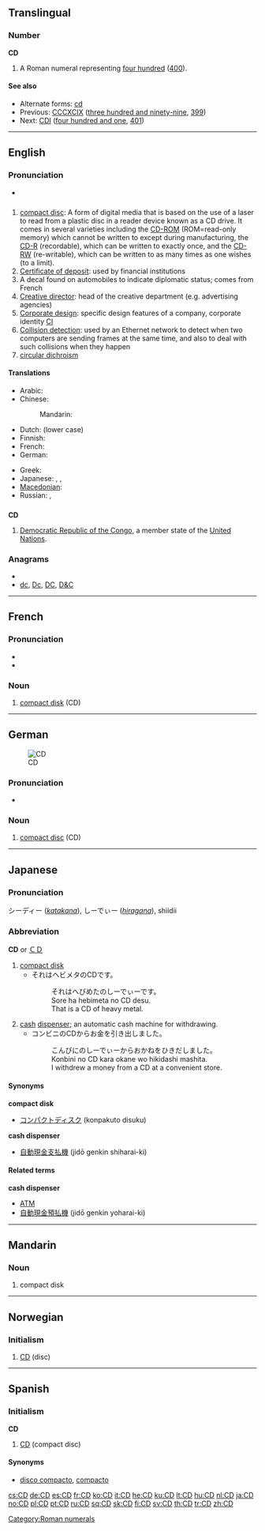 {{also|C.D.}}
==Translingual==

===Number===
'''CD'''

# A Roman numeral representing [[four hundred]] ([[400]]).

====See also====
* Alternate forms: [[cd]]
* Previous: [[CCCXCIX]] ([[three hundred and ninety-nine]], [[399]])
* Next: [[CDI]] ([[four hundred and one]], [[401]])

[[Category:Roman numerals]]

----

==English==

===Pronunciation===

{{rfp}}

* {{homophones|seedy}}

==={{initialism}}===
{{en-noun}}  {{pos_n}}

# [[compact disc]]: A form of digital media that is based on the use of a laser to read from a plastic disc in a reader device known as a CD drive.  It comes in several varieties including the [[CD-ROM]] (ROM=read-only memory) which cannot be written to except during manufacturing, the [[CD-R]] (recordable), which can be written to exactly once, and the [[CD-RW]] (re-writable), which can be written to as many times as one wishes (to a limit).
# [[certificate of deposit|Certificate of deposit]]: used by financial institutions
# A decal found on automobiles to indicate diplomatic status; comes from French {{term|corps diplomatique||[[diplomatic]] [[corps]]}}
# [[creative director|Creative director]]: head of the creative department (e.g. advertising agencies)
# [[corporate design|Corporate design]]: specific design features of a company, corporate identity [[CI]]
# [[collision detection|Collision detection]]: used by an Ethernet network to detect when two computers are sending frames at the same time, and also to deal with such collisions when they happen
# [[circular dichroism]]

====Translations====
{{trans-top|abbreviations of compact-disc actually in use, for full term see [[compact disc]]}}
* Arabic: {{t-|ar|CD|m|tr=sii dii}}
* Chinese:
*: Mandarin: {{t-|cmn|CD|tr=sìdì|sc=Hani}}
* Dutch: {{t+|nl|cd|m}} (lower case)
* Finnish: {{t|fi|CD}}
* French: {{t+|fr|CD|m}}
* German: {{t+|de|CD|f}}
{{trans-mid}}
* Greek: {{t|el|σιντί|n|tr=sidí}}
* Japanese: {{t|ja|シーディー|tr=sīdī}},  {{t+|ja|CD|tr=sīdī}},  {{t-|ja|ＣＤ|tr=sīdī}}
* [[Macedonian]]: {{t|mk|це-де|n|tr=ce-de}}
* Russian: {{qualifier|indeclinable}} {{t+|ru|CD|m|tr=si-di}},  {{qualifier|indeclinable}} {{t|ru|си-ди|m|tr=si-di}}
{{trans-bottom}}

==={{abbreviation}}===
'''CD'''

# [[Democratic Republic of the Congo]], a member state of the [[United Nations]].

===Anagrams===
* {{alphagram|cd}}
* [[dc#English|dc]], [[Dc#English|Dc]], [[DC#English|DC]], [[D&C#English|D&C]]

----

==French==
{{wikipedia|lang=fr}}

===Pronunciation===
* {{IPA|/se.de|lang=fr/|lang=fr}}
* {{audio|Fr-CD.ogg|CD}}

===Noun===
{{infl|fr|noun|g=m}}

# [[compact disk]] (CD)

{{tbot entry|French|compact disk|2009|December|fr}}

----

==German==
[[Image:CDLabelLightScribe WikipediaLogo.jpg|thumb|CD]]

===Pronunciation===
* {{IPA|[tseː'deː]|lang=de}}

===Noun===
{{infl|de|noun|g=f}}

# [[compact disc]] (CD)

{{tbot entry|German|compact disc|2009|July|de}}

----

==Japanese==

===Pronunciation===
シーディー (''[[katakana]]''), しーでぃー (''[[hiragana]]''), shiidii

===Abbreviation===
'''CD''' or [[ＣＤ]]

# [[compact disk]]
#* それはヘビメタのCDです。
#*: それはへびめたのしーでぃーです。
#*: Sore ha hebimeta no CD desu.
#*: That is a CD of heavy metal.
# [[cash]] [[dispenser]]; an automatic cash machine for withdrawing.
#* コンビニのCDからお金を引き出しました。
#*: こんびにのしーでぃーからおかねをひきだしました。
#*: Konbini no CD kara okane wo hikidashi mashita.
#*: I withdrew a money from a CD at a convenient store.

====Synonyms====
'''compact disk'''
* [[コンパクトディスク]] (konpakuto disuku)
'''cash dispenser'''
* [[自動現金支払機]]  (jidō genkin shiharai-ki)

====Related terms====
'''cash dispenser'''
* [[ATM]]
* [[自動現金預払機]] (jidō genkin yoharai-ki)

----

==Mandarin==

===Noun===
{{cmn-noun|p|pin=CD|pint=cd|tas=CD}}

# compact disk

----

==Norwegian==

===Initialism===
{{no-noun-irreg|m|CD'en|CD'er|CD'ene}}

# [[#English|CD]] (disc)

----

==Spanish==

===Initialism===
'''CD'''

# [[#English|CD]] (compact disc)

====Synonyms====
* [[disco compacto]], [[compacto]]

[[cs:CD]]
[[de:CD]]
[[es:CD]]
[[fr:CD]]
[[ko:CD]]
[[it:CD]]
[[he:CD]]
[[ku:CD]]
[[lt:CD]]
[[hu:CD]]
[[nl:CD]]
[[ja:CD]]
[[no:CD]]
[[pl:CD]]
[[pt:CD]]
[[ru:CD]]
[[sq:CD]]
[[sk:CD]]
[[fi:CD]]
[[sv:CD]]
[[th:CD]]
[[tr:CD]]
[[zh:CD]]